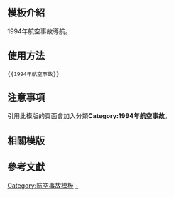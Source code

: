 <includeonly><!-- 在這裡加入模板的保護標識 --></includeonly><noinclude>{{Documentation subpage}}</noinclude>
<!-- 在本行下編輯模板說明 -->

== 模板介紹 ==

1994年航空事故導航。

==使用方法==

<pre>{{1994年航空事故}}</pre>

== 注意事項 ==

引用此模版的頁面會加入分類'''Category:1994年航空事故'''。

== 相關模版 ==

{{歷年航空事故模板}}

== 參考文獻 ==

<includeonly>
<!-- 本行下加入模板的分類 -->
[[Category:航空事故模板]]
[[Category:1994年航空事故|-]]
</includeonly>